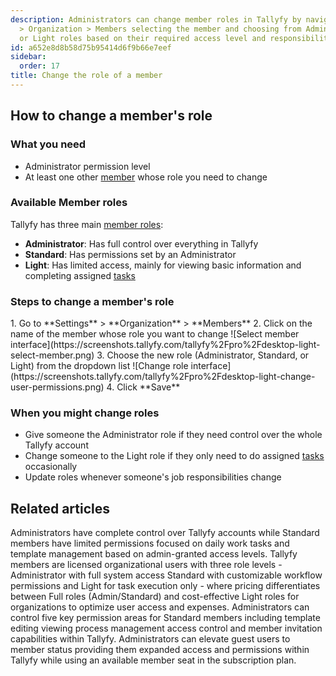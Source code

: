 ```yaml
---
description: Administrators can change member roles in Tallyfy by navigating to Settings
  > Organization > Members selecting the member and choosing from Administrator Standard
  or Light roles based on their required access level and responsibilities.
id: a652e8d8b58d75b95414d6f9b66e7eef
sidebar:
  order: 17
title: Change the role of a member
---
```



## How to change a member's role

### What you need
- Administrator permission level
- At least one other [member](/products/pro/documenting/members/) whose role you need to change

### Available Member roles

Tallyfy has three main [member roles](/products/pro/documenting/members/):

- **Administrator**: Has full control over everything in Tallyfy
- **Standard**: Has permissions set by an Administrator
- **Light**: Has limited access, mainly for viewing basic information and completing assigned [tasks](/products/pro/tracking-and-tasks/tasks/)

### Steps to change a member's role

<Steps>
1. Go to **Settings** > **Organization** > **Members**
2. Click on the name of the member whose role you want to change
   ![Select member interface](https://screenshots.tallyfy.com/tallyfy%2Fpro%2Fdesktop-light-select-member.png)
3. Choose the new role (Administrator, Standard, or Light) from the dropdown list
   ![Change role interface](https://screenshots.tallyfy.com/tallyfy%2Fpro%2Fdesktop-light-change-user-permissions.png)
4. Click **Save**
</Steps>

### When you might change roles

- Give someone the Administrator role if they need control over the whole Tallyfy account
- Change someone to the Light role if they only need to do assigned [tasks](/products/pro/tracking-and-tasks/tasks/) occasionally
- Update roles whenever someone's job responsibilities change


## Related articles
<CardGrid>
<LinkTitleCard header="<b>Members > Standard and Admin members</b>" href="/products/pro/documenting/members/standard-admin-members/" > Administrators have complete control over Tallyfy accounts while Standard members have limited permissions focused on daily work tasks and template management based on admin-granted access levels. </LinkTitleCard>
<LinkTitleCard header="<b>Documenting > Members</b>" href="/products/pro/documenting/members/" > Tallyfy members are licensed organizational users with three role levels - Administrator with full system access Standard with customizable workflow permissions and Light for task execution only - where pricing differentiates between Full roles (Admin/Standard) and cost-effective Light roles for organizations to optimize user access and expenses. </LinkTitleCard>
<LinkTitleCard header="<b>Members > Manage member permissions</b>" href="/products/pro/documenting/members/how-do-i-manage-member-permissions-in-tallyfy/" > Administrators can control five key permission areas for Standard members including template editing viewing process management access control and member invitation capabilities within Tallyfy. </LinkTitleCard>
<LinkTitleCard header="<b>Guests > Convert a guest into a member</b>" href="/products/pro/documenting/guests/convert_guest_into_member/" > Administrators can elevate guest users to member status providing them expanded access and permissions within Tallyfy while using an available member seat in the subscription plan. </LinkTitleCard>
</CardGrid>
